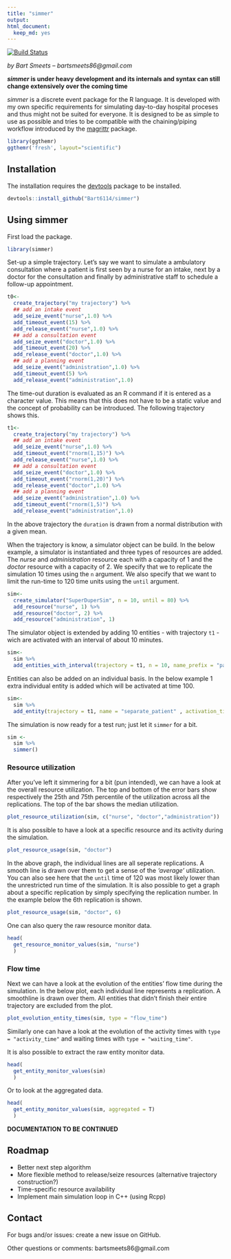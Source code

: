 ```yaml
---
title: "simmer"
output:
html_document:
  keep_md: yes
---
```

[![Build Status](https://travis-ci.org/Bart6114/simmer.svg)](https://travis-ci.org/Bart6114/simmer)

*by Bart Smeets -- bartsmeets86@gmail.com*

__*simmer* is under heavy development and its internals and syntax can still change extensively over the coming time__

*simmer* is a discrete event package for the R language. It is developed with my own specific requirements for simulating day-to-day hospital proceses and thus might not be suited for everyone. It is designed to be as simple to use as possible and tries to be compatible with the chaining/piping workflow introduced by the [magrittr](https://github.com/smbache/magrittr) package. 

```r
library(ggthemr)
ggthemr('fresh', layout="scientific")
```

## Installation

The installation requires the [devtools](https://github.com/hadley/devtools) package to be installed.

```r
devtools::install_github("Bart6114/simmer")
```

## Using simmer

First load the package.

```r
library(simmer)
```

Set-up a simple trajectory. Let's say we want to simulate a ambulatory consultation where a patient is first seen by a nurse for an intake, next by a doctor for the consultation and finally by administrative staff to schedule a follow-up appointment.

```r
t0<-
  create_trajectory("my trajectory") %>%
  ## add an intake event 
  add_seize_event("nurse",1.0) %>%
  add_timeout_event(15) %>%
  add_release_event("nurse",1.0) %>%
  ## add a consultation event
  add_seize_event("doctor",1.0) %>%
  add_timeout_event(20) %>%
  add_release_event("doctor",1.0) %>%
  ## add a planning event
  add_seize_event("administration",1.0) %>%
  add_timeout_event(5) %>%
  add_release_event("administration",1.0)


```

The time-out duration is evaluated as an R command if it is entered as a character value. This means that this does not have to be a static value and the concept of probability can be introduced. The following trajectory shows this.

```r
t1<-
  create_trajectory("my trajectory") %>%
  ## add an intake event 
  add_seize_event("nurse",1.0) %>%
  add_timeout_event("rnorm(1,15)") %>%
  add_release_event("nurse",1.0) %>%
  ## add a consultation event
  add_seize_event("doctor",1.0) %>%
  add_timeout_event("rnorm(1,20)") %>%
  add_release_event("doctor",1.0) %>%
  ## add a planning event
  add_seize_event("administration",1.0) %>%
  add_timeout_event("rnorm(1,5)") %>%
  add_release_event("administration",1.0)

```

In the above trajectory the ```duration``` is drawn from a normal distribution with a given mean.

When the trajectory is know, a simulator object can be build. In the below example, a simulator is instantiated and three types of resources are added. The *nurse* and *administration* resource each with a capacity of 1 and the *doctor* resource with a capacity of 2. We specify that we to replicate the simulation 10 times using the ```n``` argument. We also specify that we want to limit the run-time to 120 time units using the ```until``` argument.

```r

sim<-
  create_simulator("SuperDuperSim", n = 10, until = 80) %>%
  add_resource("nurse", 1) %>%
  add_resource("doctor", 2) %>%
  add_resource("administration", 1)

```

The simulator object is extended by adding 10 entities - with trajectory ```t1``` - wich are activated with an interval of about 10 minutes.

```r

sim<-
  sim %>%
  add_entities_with_interval(trajectory = t1, n = 10, name_prefix = "patient", interval =  "rnorm(1, 10, 2)")

```

Entities can also be added on an individual basis. In the below example 1 extra individual entity is added which will be activated at time 100.

```r

sim<-
  sim %>%
  add_entity(trajectory = t1, name = "separate_patient" , activation_time =  100)

```

The simulation is now ready for a test run; just let it ```simmer``` for a bit.

```r
sim <-
  sim %>%
  simmer()
```

### Resource utilization

After you've left it simmering for a bit (pun intended), we can have a look at the overall resource utilization. The top and bottom of the error bars show respectively the 25th and 75th percentile of the utilization across all the replications. The top of the bar shows the median utilization.

```r
plot_resource_utilization(sim, c("nurse", "doctor","administration"))
```

It is also possible to have a look at a specific resource and its activity during the simulation.

```r
plot_resource_usage(sim, "doctor")
```

In the above graph, the individual lines are all seperate replications. A smooth line is drawn over them to get a sense of the *'average'* utilization. You can also see here that the ```until``` time of 120 was most likely lower than the unrestricted run time of the simulation. It is also possible to get a graph about a specific replication by simply specifying the replication number. In the example below the 6th replication is shown.

```r
plot_resource_usage(sim, "doctor", 6)
```

One can also query the raw resource monitor data.

```r
head(
  get_resource_monitor_values(sim, "nurse")
  )
```

### Flow time

Next we can have a look at the evolution of the entities' flow time during the simulation. In the below plot, each individual line represents a replication. A smoothline is drawn over them. All entities that didn't finish their entire trajectory are excluded from the plot.

```r
plot_evolution_entity_times(sim, type = "flow_time")
```

Similarly one can have a look at the evolution of the activity times with ```type = "activity_time"``` and waiting times with ```type = "waiting_time"```.

It is also possible to extract the raw entity monitor data.

```r
head(
  get_entity_monitor_values(sim)
  )
```

Or to look at the aggregated data.

```r
head(
  get_entity_monitor_values(sim, aggregated = T)
  )
```

**DOCUMENTATION TO BE CONTINUED**

## Roadmap

* Better next step algorithm
* More flexible method to release/seize resources (alternative trajectory construction?)
* Time-specific resource availability
* Implement main simulation loop in C++ (using Rcpp)

## Contact

For bugs and/or issues: create a new issue on GitHub.

Other questions or comments: bartsmeets86@gmail.com
